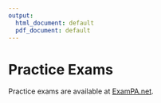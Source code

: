 ```yaml
---
output:
  html_document: default
  pdf_document: default
---
```


# Practice Exams

Practice exams are available at [ExamPA.net](https://www.exampa.net/pricing).

